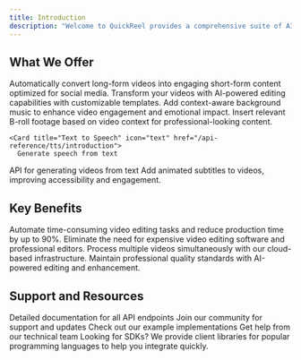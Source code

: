 ```yaml
---
title: Introduction
description: "Welcome to QuickReel provides a comprehensive suite of AI-powered video processing APIs that help you create, edit, and enhance video content programmatically. Our platform combines cutting-edge AI technology with robust API infrastructure to deliver professional-grade video processing capabilities."
---
```


## What We Offer

<CardGroup cols={2}>
  <Card title="AI Clipping" icon="scissors" href="/api-reference/AIclipping/introduction">
    Automatically convert long-form videos into engaging short-form content
    optimized for social media.
  </Card>
    <Card title="AI Edit" icon="wand-magic-sparkles" href="/api-reference/AIedit/introduction">
    Transform your videos with AI-powered editing capabilities with customizable templates.
  </Card>
  <Card title="AI BGM" icon="music" href="/api-reference/bgm/introduction">
    Add context-aware background music to enhance video engagement and emotional
    impact.
  </Card>
  <Card title="AI B-rolls" icon="film" href="/api-reference/brolls/introduction">
    Insert relevant B-roll footage based on video context for
    professional-looking content.
  </Card>

    <Card title="Text to Speech" icon="text" href="/api-reference/tts/introduction">
      Generate speech from text

  </Card>
  <Card title=" Text to Video" icon="text" href="/api-reference/ttv/introduction">
    API for generating videos from text
  </Card>
  <Card title="Subtitles API" icon="closed-captioning" href="/api-reference/AIsubtitle/introduction">
    Add animated subtitles to videos, improving accessibility and engagement.
  </Card>
</CardGroup>

## Key Benefits

<AccordionGroup>
  <Accordion title="Time Efficiency" icon="clock">
    Automate time-consuming video editing tasks and reduce production time by up
    to 90%.
  </Accordion>

<Accordion title="Cost Effective" icon="dollar-sign">
  Eliminate the need for expensive video editing software and professional
  editors.
</Accordion>

<Accordion title="Scalable Solutions" icon="arrows-up-down-left-right">
  Process multiple videos simultaneously with our cloud-based infrastructure.
</Accordion>

  <Accordion title="Quality Output" icon="star">
    Maintain professional quality standards with AI-powered editing and
    enhancement.
  </Accordion>
</AccordionGroup>

## Support and Resources

<CardGroup cols={2}>
  <Card
    title="API Reference"
    icon="book"
    href="/api-reference/AIclipping/introduction"
  >
    Detailed documentation for all API endpoints
  </Card>
  <Card
    title="Discord Community"
    icon="discord"
    href="https://discord.com/invite/HXQ92SDamV"
  >
    Join our community for support and updates
  </Card>
  <Card title="GitHub" icon="github" href="https://github.com/quickreel">
    Check out our example implementations
  </Card>
  <Card
    title="Support"
    icon="headset"
    href="https://www.api.quickreel.io/contact"
  >
    Get help from our technical team
  </Card>
</CardGroup>

<Note>
  Looking for SDKs? We provide client libraries for popular programming
  languages to help you integrate quickly.
</Note>
